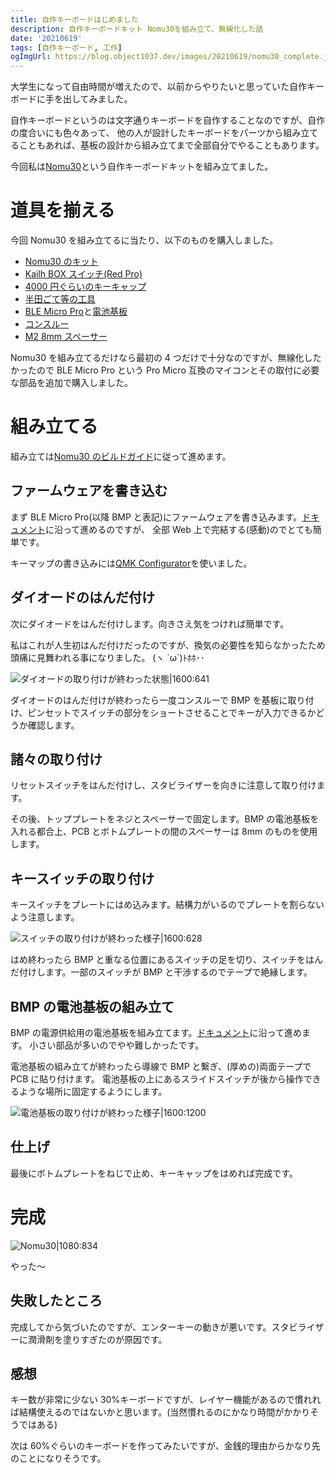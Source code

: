```yaml
---
title: 自作キーボードはじめました
description: 自作キーボードキット Nomu30を組み立て、無線化した話
date: '20210619'
tags: [自作キーボード, 工作]
ogImgUrl: https://blog.object1037.dev/images/20210619/nomu30_complete.jpg
---
```


大学生になって自由時間が増えたので、以前からやりたいと思っていた自作キーボードに手を出してみました。

自作キーボードというのは文字通りキーボードを自作することなのですが、自作の度合いにも色々あって、
他の人が設計したキーボードをパーツから組み立てることもあれば、基板の設計から組み立てまで全部自分でやることもあります。

今回私は[Nomu30](https://keys.recompile.net/projects/nomu30/)という自作キーボードキットを組み立てました。

# 道具を揃える

今回 Nomu30 を組み立てるに当たり、以下のものを購入しました。

- [Nomu30 のキット](https://shop.yushakobo.jp/products/nomu30kit)
- [Kailh BOX スイッチ(Red Pro)](https://shop.yushakobo.jp/products/kailh-box)
- [4000 円ぐらいのキーキャップ](https://shop.yushakobo.jp/products/pbt-gray-dye-sub-keycaps)
- [半田ごて等の工具](https://shop.yushakobo.jp/products/a9900to)
- [BLE Micro Pro](https://shop.yushakobo.jp/products/ble-micro-pro)と[電池基板](https://shop.yushakobo.jp/products/ble-micro-pro-battery-board)
- [コンスルー](https://shop.yushakobo.jp/products/a01mc-00)
- [M2 8mm スペーサー](https://shop.yushakobo.jp/products/a0800r2)

Nomu30 を組み立てるだけなら最初の 4 つだけで十分なのですが、無線化したかったので BLE Micro Pro という Pro Micro 互換のマイコンとその取付に必要な部品を追加で購入しました。

# 組み立てる

組み立ては[Nomu30 のビルドガイド](https://keys.recompile.net/docs/nomu30-build-guide/)に従って進めます。

## ファームウェアを書き込む

まず BLE Micro Pro(以降 BMP と表記)にファームウェアを書き込みます。[ドキュメント](https://sekigon-gonnoc.github.io/BLE-Micro-Pro/#/getting_started)に沿って進めるのですが、
全部 Web 上で完結する(感動)のでとても簡単です。

キーマップの書き込みには[QMK Configurator](https://sekigon-gonnoc.github.io/qmk_configurator/)を使いました。

## ダイオードのはんだ付け

次にダイオードをはんだ付けします。向きさえ気をつければ簡単です。

私はこれが人生初はんだ付けだったのですが、換気の必要性を知らなかったため頭痛に見舞われる事になりました。 (ヽ ´ω`)ﾄﾎﾎ･･

![ダイオードの取り付けが終わった状態|1600:641](20210619/diode_complete.jpg 'ダイオードのはんだ付けが終わった様子')

ダイオードのはんだ付けが終わったら一度コンスルーで BMP を基板に取り付け、ピンセットでスイッチの部分をショートさせることでキーが入力できるかどうか確認します。

## 諸々の取り付け

リセットスイッチをはんだ付けし、スタビライザーを向きに注意して取り付けます。

その後、トッププレートをネジとスペーサーで固定します。BMP の電池基板を入れる都合上、PCB とボトムプレートの間のスペーサーは 8mm のものを使用します。

## キースイッチの取り付け

キースイッチをプレートにはめ込みます。結構力がいるのでプレートを割らないよう注意します。

![スイッチの取り付けが終わった様子|1600:628](20210619/switch_complete.jpg)

はめ終わったら BMP と重なる位置にあるスイッチの足を切り、スイッチをはんだ付けします。一部のスイッチが BMP と干渉するのでテープで絶縁します。

## BMP の電池基板の組み立て

BMP の電源供給用の電池基板を組み立てます。[ドキュメント](https://github.com/sekigon-gonnoc/BLE-Micro-Pro/tree/master/CoinCellHolder#readme)に沿って進めます。
小さい部品が多いのでやや難しかったです。

電池基板の組み立てが終わったら導線で BMP と繋ぎ、(厚めの)両面テープで PCB に貼り付けます。
電池基板の上にあるスライドスイッチが後から操作できるような場所に固定するようにします。

![電池基板の取り付けが終わった様子|1600:1200](20210619/coincellholder.jpg '電池基板の取り付けが終わった様子(電池ホルダ間がショートしそうだったのでテープで絶縁した)')

## 仕上げ

最後にボトムプレートをねじで止め、キーキャップをはめれば完成です。

# 完成

![Nomu30|1080:834](20210619/nomu30_complete.jpg)

やった〜

## 失敗したところ

完成してから気づいたのですが、エンターキーの動きが悪いです。スタビライザーに潤滑剤を塗りすぎたのが原因です。

## 感想

キー数が非常に少ない 30%キーボードですが、レイヤー機能があるので慣れれば結構使えるのではないかと思います。(当然慣れるのにかなり時間がかかりそうではある)

次は 60%ぐらいのキーボードを作ってみたいですが、金銭的理由からかなり先のことになりそうです。
